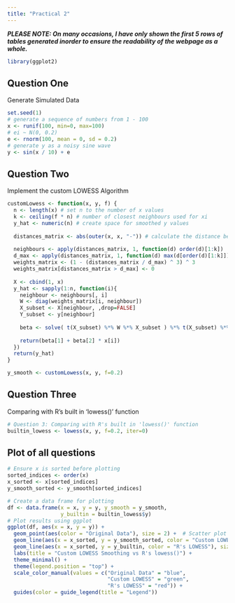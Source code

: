 ```yaml
---
title: "Practical 2"
---
```

***PLEASE NOTE: On many occasions, I have only shown the first 5 rows of tables generated inorder to ensure the readability of the webpage as a whole.***

```r
library(ggplot2)
```
## Question One
Generate Simulated Data
```r
set.seed(1)
# generate a sequence of numbers from 1 - 100
x <- runif(100, min=0, max=100)
# ei ~ N(0, 0.2)
e <- rnorm(100, mean = 0, sd = 0.2)
# generate y as a noisy sine wave
y <- sin(x / 10) + e 
```

## Question Two
Implement the custom LOWESS Algorithm
```r
customLowess <- function(x, y, f) {
  n <- length(x) # set n to the number of x values
  k <- ceiling(f * n) # number of closest neighbours used for xi
  y_hat <- numeric(n) # create space for smoothed y values
  
  distances_matrix <- abs(outer(x, x, "-")) # calculate the distance between xj and xi
  
  neighbours <- apply(distances_matrix, 1, function(d) order(d)[1:k])
  d_max <- apply(distances_matrix, 1, function(d) max(d[order(d)[1:k]]))
  weights_matrix <- (1 - (distances_matrix / d_max) ^ 3) ^ 3
  weights_matrix[distances_matrix > d_max] <- 0
  
  X <- cbind(1, x)
  y_hat <- sapply(1:n, function(i){
    neighbour <- neighbours[, i]
    W <- diag(weights_matrix[i, neighbour])
    X_subset <- X[neighbour, ,drop=FALSE]
    Y_subset <- y[neighbour]
    
    beta <- solve( t(X_subset) %*% W %*% X_subset ) %*% t(X_subset) %*% W %*% Y_subset
    
    return(beta[1] + beta[2] * x[i])
  })
  return(y_hat)
}

y_smooth <- customLowess(x, y, f=0.2)
```

## Question Three
Comparing with R's built in 'lowess()' function
```r
# Question 3: Comparing with R's built in 'lowess()' function 
builtin_lowess <- lowess(x, y, f=0.2, iter=0)
```

## Plot of all questions
```r

# Ensure x is sorted before plotting
sorted_indices <- order(x)
x_sorted <- x[sorted_indices]
y_smooth_sorted <- y_smooth[sorted_indices]

# Create a data frame for plotting
df <- data.frame(x = x, y = y, y_smooth = y_smooth, 
                 y_builtin = builtin_lowess$y)
# Plot results using ggplot
ggplot(df, aes(x = x, y = y)) + 
  geom_point(aes(color = "Original Data"), size = 2) +  # Scatter plot for original data
  geom_line(aes(x = x_sorted, y = y_smooth_sorted, color = "Custom LOWESS"), size = 1.5) +  # Custom LOWESS line
  geom_line(aes(x = x_sorted, y = y_builtin, color = "R's LOWESS"), size = 1.5, linetype = "dashed") +  # R lowess() line
  labs(title = "Custom LOWESS Smoothing vs R's lowess()") + 
  theme_minimal() + 
  theme(legend.position = "top") + 
  scale_color_manual(values = c("Original Data" = "blue", 
                                "Custom LOWESS" = "green", 
                                "R's LOWESS" = "red")) + 
  guides(color = guide_legend(title = "Legend"))

```

